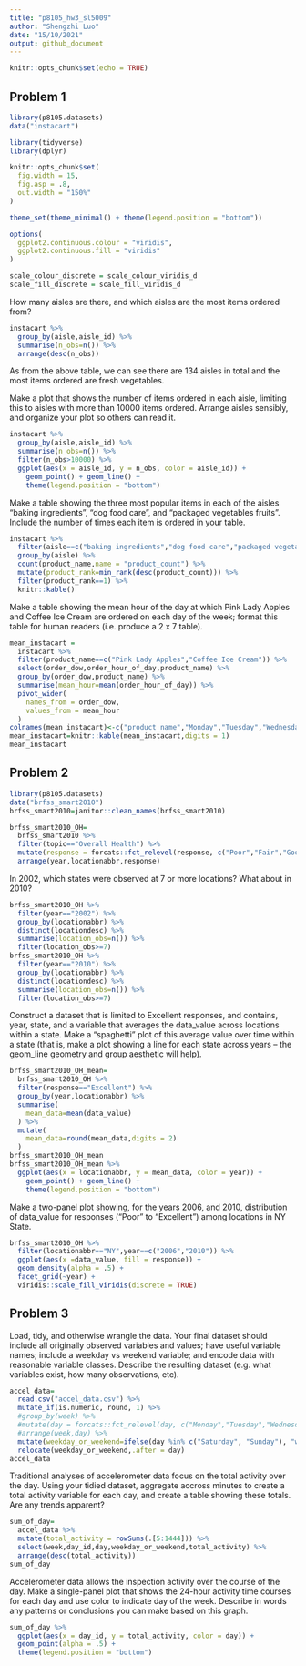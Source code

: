 ```yaml
---
title: "p8105_hw3_sl5009"
author: "Shengzhi Luo"
date: "15/10/2021"
output: github_document
---
```


```r
knitr::opts_chunk$set(echo = TRUE)
```

## Problem 1

```r
library(p8105.datasets)
data("instacart")
```

```r
library(tidyverse)
library(dplyr)

knitr::opts_chunk$set(
  fig.width = 15,
  fig.asp = .8,
  out.width = "150%"
)

theme_set(theme_minimal() + theme(legend.position = "bottom"))

options(
  ggplot2.continuous.colour = "viridis",
  ggplot2.continuous.fill = "viridis"
)

scale_colour_discrete = scale_colour_viridis_d
scale_fill_discrete = scale_fill_viridis_d
```
How many aisles are there, and which aisles are the most items ordered from?

```r
instacart %>%
  group_by(aisle,aisle_id) %>% 
  summarise(n_obs=n()) %>% 
  arrange(desc(n_obs))
```
As from the above table, we can see there are 134 aisles in total and the most items ordered are fresh vegetables.

Make a plot that shows the number of items ordered in each aisle, limiting this to aisles with more than 10000 items ordered. Arrange aisles sensibly, and organize your plot so others can read it.

```r
instacart %>%
  group_by(aisle,aisle_id) %>% 
  summarise(n_obs=n()) %>% 
  filter(n_obs>10000) %>% 
  ggplot(aes(x = aisle_id, y = n_obs, color = aisle_id)) +
    geom_point() + geom_line() +
    theme(legend.position = "bottom")
```
Make a table showing the three most popular items in each of the aisles “baking ingredients”, “dog food care”, and “packaged vegetables fruits”. Include the number of times each item is ordered in your table.
```r
instacart %>% 
  filter(aisle==c("baking ingredients","dog food care","packaged vegetables fruits")) %>% 
  group_by(aisle) %>% 
  count(product_name,name = "product_count") %>% 
  mutate(product_rank=min_rank(desc(product_count))) %>% 
  filter(product_rank==1) %>% 
  knitr::kable()
```


Make a table showing the mean hour of the day at which Pink Lady Apples and Coffee Ice Cream are ordered on each day of the week; format this table for human readers (i.e. produce a 2 x 7 table).

```r
mean_instacart =
  instacart %>% 
  filter(product_name==c("Pink Lady Apples","Coffee Ice Cream")) %>% 
  select(order_dow,order_hour_of_day,product_name) %>% 
  group_by(order_dow,product_name) %>% 
  summarise(mean_hour=mean(order_hour_of_day)) %>% 
  pivot_wider(
    names_from = order_dow, 
    values_from = mean_hour
  ) 
colnames(mean_instacart)<-c("product_name","Monday","Tuesday","Wednesday","Thursday","Friday","Saturday","Sunday")
mean_instacart=knitr::kable(mean_instacart,digits = 1)
mean_instacart

```
## Problem 2

```r
library(p8105.datasets)
data("brfss_smart2010")
brfss_smart2010=janitor::clean_names(brfss_smart2010)
```

```r
brfss_smart2010_OH=
  brfss_smart2010 %>% 
  filter(topic=="Overall Health") %>% 
  mutate(response = forcats::fct_relevel(response, c("Poor","Fair","Good","Very good","Excellent"))) %>%
  arrange(year,locationabbr,response)
```
In 2002, which states were observed at 7 or more locations? What about in 2010?

```r
brfss_smart2010_OH %>% 
  filter(year=="2002") %>% 
  group_by(locationabbr) %>% 
  distinct(locationdesc) %>% 
  summarise(location_obs=n()) %>% 
  filter(location_obs>=7)
brfss_smart2010_OH %>% 
  filter(year=="2010") %>% 
  group_by(locationabbr) %>% 
  distinct(locationdesc) %>% 
  summarise(location_obs=n()) %>% 
  filter(location_obs>=7)
```

Construct a dataset that is limited to Excellent responses, and contains, year, state, and a variable that averages the data_value across locations within a state. Make a “spaghetti” plot of this average value over time within a state (that is, make a plot showing a line for each state across years – the geom_line geometry and group aesthetic will help).

```r
brfss_smart2010_OH_mean=
  brfss_smart2010_OH %>% 
  filter(response=="Excellent") %>% 
  group_by(year,locationabbr) %>% 
  summarise(
    mean_data=mean(data_value)
  ) %>% 
  mutate(
    mean_data=round(mean_data,digits = 2)
  )
brfss_smart2010_OH_mean
brfss_smart2010_OH_mean %>% 
  ggplot(aes(x = locationabbr, y = mean_data, color = year)) + 
    geom_point() + geom_line() + 
    theme(legend.position = "bottom")
```


Make a two-panel plot showing, for the years 2006, and 2010, distribution of data_value for responses (“Poor” to “Excellent”) among locations in NY State.

```r
brfss_smart2010_OH %>% 
  filter(locationabbr=="NY",year==c("2006","2010")) %>% 
  ggplot(aes(x =data_value, fill = response)) +
  geom_density(alpha = .5) + 
  facet_grid(~year) + 
  viridis::scale_fill_viridis(discrete = TRUE)
```

## Problem 3

Load, tidy, and otherwise wrangle the data. Your final dataset should include all originally observed variables and values; have useful variable names; include a weekday vs weekend variable; and encode data with reasonable variable classes. Describe the resulting dataset (e.g. what variables exist, how many observations, etc).

```r
accel_data=
  read.csv("accel_data.csv") %>% 
  mutate_if(is.numeric, round, 1) %>%
  #group_by(week) %>% 
  #mutate(day = forcats::fct_relevel(day, c("Monday","Tuesday","Wednesday","Thursday","Friday","Saturday","Sunday"))) %>%
  #arrange(week,day) %>% 
  mutate(weekday_or_weekend=ifelse(day %in% c("Saturday", "Sunday"), "weekend", "weekday")) %>% 
  relocate(weekday_or_weekend,.after = day)
accel_data  
```

Traditional analyses of accelerometer data focus on the total activity over the day. Using your tidied dataset, aggregate accross minutes to create a total activity variable for each day, and create a table showing these totals. Are any trends apparent?

```r
sum_of_day=
  accel_data %>% 
  mutate(total_activity = rowSums(.[5:1444])) %>% 
  select(week,day_id,day,weekday_or_weekend,total_activity) %>% 
  arrange(desc(total_activity))
sum_of_day
```

Accelerometer data allows the inspection activity over the course of the day. Make a single-panel plot that shows the 24-hour activity time courses for each day and use color to indicate day of the week. Describe in words any patterns or conclusions you can make based on this graph.
```r
sum_of_day %>%
  ggplot(aes(x = day_id, y = total_activity, color = day)) + 
  geom_point(alpha = .5) +
  theme(legend.position = "bottom")
```


